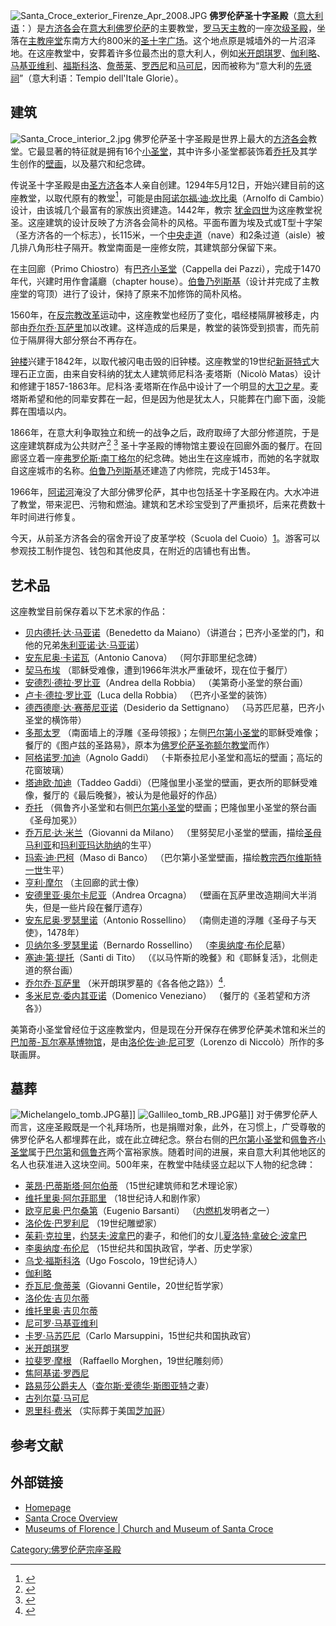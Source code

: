 [[File:Santa_Croce_exterior_Firenze_Apr_2008.JPG|thumb]]
'''佛罗伦萨圣十字圣殿'''（[[意大利语|意大利语]]：{{lang|it|Basilica di Santa Croce}}）是[[方济各会|方济各会]]在[[意大利|意大利]][[佛罗伦萨|佛罗伦萨]]的主要教堂，[[罗马天主教|罗马天主教]]的一座[[宗座圣殿|次级圣殿]]，坐落在[[圣母百花大教堂|主教座堂]]东南方大约800米的[[圣十字广场|圣十字广场]]。这个地点原是城墙外的一片沼泽地。在这座教堂中，安葬着许多位最杰出的意大利人，例如[[米开朗琪罗|米开朗琪罗]]、[[伽利略|伽利略]]、[[尼可罗·马基亚维利|马基亚维利]]、[[乌戈·福斯科洛|福斯科洛]]、[[喬瓦尼·秦梯利|詹蒂莱]]、[[焦阿基诺·罗西尼|罗西尼]]和[[古列尔莫·马可尼|马可尼]]，因而被称为“意大利的[[先贤祠|先贤祠]]”（意大利语：Tempio dell'Itale Glorie）。

== 建筑 ==
[[File:Santa_Croce_interior_2.jpg|thumb]]
佛罗伦萨圣十字圣殿是世界上最大的[[方济各会|方济各会]]教堂。它最显著的特征就是拥有16个[[小圣堂|小圣堂]]，其中许多小圣堂都装饰着[[乔托·迪·邦多纳|乔托]]及其学生创作的[[壁画|壁画]]，以及墓穴和纪念碑。

传说圣十字圣殿是由[[圣方济各|圣方济各]]本人亲自创建。1294年5月12日，开始兴建目前的这座教堂，以取代原有的教堂<ref>{{cite web
 | 1 = 
 | last = Chiarini
 | first = Gloria
 | coauthors = 
 | title = Basilica of Santa Croce
 | publisher = Florence Art Guide
 | year = 2007
 | url = http://www.mega.it/eng/egui/monu/xbasilic.htm
 | accessdate = 2007-07-30
 | archive-date = 2007-07-29
 | archive-url = https://web.archive.org/web/20070729144419/http://www.mega.it/eng/egui/monu/xbasilic.htm
 | dead-url = no
 }}</ref>，可能是由[[阿诺尔福·迪·坎比奥|阿诺尔福·迪·坎比奥]]（Arnolfo di Cambio）设计，由该城几个最富有的家族出资建造。1442年，教宗 [[犹金四世|犹金四世]]为这座教堂祝圣。这座建筑的设计反映了方济各会简朴的风格。平面布置为埃及式或T型十字架（圣方济各的一个标志），长115米，一个[[中央走道|中央走道]]（nave）和2条过道（aisle）被几排八角形柱子隔开。教堂南面是一座修女院，其建筑部分保留下来。

在主回廊（Primo Chiostro）有[[巴齐小圣堂|巴齐小圣堂]]（Cappella dei Pazzi），完成于1470年代，兴建时用作會議廳（chapter house）。[[伯鲁乃列斯基|伯鲁乃列斯基]]（设计并完成了主教座堂的穹顶）进行了设计，保持了原来不加修饰的简朴风格。

1560年，在[[反宗教改革|反宗教改革]]运动中，这座教堂也经历了变化，唱经楼隔屏被移走，内部由[[乔尔乔·瓦萨里|乔尔乔·瓦萨里]]加以改建。这样造成的后果是，教堂的装饰受到损害，而先前位于隔屏得大部分祭台不再存在。

[[钟楼|钟楼]]兴建于1842年，以取代被闪电击毁的旧钟楼。这座教堂的19世纪[[新哥特式|新哥特式]]大理石正立面，由来自安科纳的犹太人建筑师尼科洛·麦塔斯（Nicolò Matas）设计和修建于1857-1863年。尼科洛·麦塔斯在作品中设计了一个明显的[[大卫之星|大卫之星]]。麦塔斯希望和他的同辈安葬在一起，但是因为他是犹太人，只能葬在门廊下面，没能葬在围墙以内。

1866年，在意大利争取独立和统一的战争之后，政府取缔了大部分修道院，于是这座建筑群成为公共财产<ref>{{cite web
 | last = Besse
 | first = J M
 | authorlink = 
 | coauthors = 
 | title = Suppression of Monasteries in Continental Europe: C. Italy
 | work = Catholic Encyclopedia
 | publisher = New Advent
 | year = 1911
 | url = http://www.newadvent.org/cathen/10453a.htm
 | format = 
 | doi = 
 | accessdate = 2007-07-30
 | archive-date = 2007-09-05
 | archive-url = https://web.archive.org/web/20070905222757/http://www.newadvent.org/cathen/10453a.htm
 | dead-url = no
 }}</ref>
<ref>{{cite web| last =| first =| authorlink =| coauthors =| title =Santa Croce: Overview| work =| publisher =Opera of Santa Croce| date =| url =http://www.santacroce.firenze.it/english/storia_arte/sguardo/| format =| doi =| accessdate =2007-07-30| deadurl =yes| archiveurl =https://web.archive.org/web/20070828062843/http://www.santacroce.firenze.it/english/storia_arte/sguardo/| archivedate =2007-08-28}}</ref>
圣十字圣殿的博物馆主要设在回廊外面的餐厅。在回廊竖立着一座[[弗罗伦斯·南丁格尔|弗罗伦斯·南丁格尔]]的纪念碑。她出生在这座城市，而她的名字就取自这座城市的名称。[[伯鲁乃列斯基|伯鲁乃列斯基]]还建造了内修院，完成于1453年。

1966年，[[阿诺河|阿诺河]]淹没了大部分佛罗伦萨，其中也包括圣十字圣殿在内。大水冲进了教堂，带来泥巴、污物和燃油。建筑和艺术珍宝受到了严重损坏，后来花费数十年时间进行修复。

今天，从前圣方济各会的宿舍开设了皮革学校（Scuola del Cuoio）[https://web.archive.org/web/20060813073916/http://leatherschool.com/]。游客可以参观技工制作提包、钱包和其他皮具，在附近的店铺也有出售。

== 艺术品 ==
这座教堂目前保存着以下艺术家的作品：
* [[贝内德托·达·马亚诺|贝内德托·达·马亚诺]]（Benedetto da Maiano）（讲道台；巴齐小圣堂的门，和他的兄弟[[朱利亚诺·达·马亚诺|朱利亚诺·达·马亚诺]]）
* [[安东尼奥·卡诺瓦|安东尼奥·卡诺瓦]]（Antonio Canova） （阿尔菲耶里纪念碑）
* [[契马布埃|契马布埃]] （耶稣受难像，遭到1966年洪水严重破坏，现在位于餐厅）
* [[安德烈·德拉·罗比亚|安德烈·德拉·罗比亚]]（Andrea della Robbia） （美第奇小圣堂的祭台画）
* [[卢卡·德拉·罗比亚|卢卡·德拉·罗比亚]]（Luca della Robbia） （巴齐小圣堂的装饰）
* [[德西德廖·达·赛蒂尼亚诺|德西德廖·达·赛蒂尼亚诺]]（Desiderio da Settignano） （马苏匹尼墓，巴齐小圣堂的横饰带）
* [[多那太罗|多那太罗]] （南面墙上的浮雕《圣母领报》；左侧[[巴尔第小圣堂|巴尔第小圣堂]]的耶稣受难像；餐厅的《图卢兹的圣路易》，原本为[[佛罗伦萨圣弥额尔教堂|佛罗伦萨圣弥额尔教堂]]而作）
* [[阿格诺罗·加迪|阿格诺罗·加迪]]（Agnolo Gaddi） （卡斯泰拉尼小圣堂和高坛的壁画；高坛的花窗玻璃）
* [[塔迪欧·加迪|塔迪欧·加迪]]（Taddeo Gaddi）（巴隆伽里小圣堂的壁画，更衣所的耶稣受难像，餐厅的《最后晚餐》，被认为是他最好的作品）
* [[乔托·迪·邦多纳|乔托]] （佩鲁齐小圣堂和右侧[[巴尔第小圣堂|巴尔第小圣堂]]的壁画；巴隆伽里小圣堂的祭台画《圣母加冕》）
* [[乔万尼·达·米兰|乔万尼·达·米兰]]（Giovanni da Milano） （里努契尼小圣堂的壁画，描绘[[圣母马利亚|圣母马利亚]]和[[抹大拉的马利亚|玛利亚玛达肋纳]]的生平）
* [[玛索·迪·巴柯|玛索·迪·巴柯]]（Maso di Banco） （巴尔第小圣堂壁画，描绘[[教宗西尔维斯特一世|教宗西尔维斯特一世]]生平） 
* [[亨利·摩尔|亨利·摩尔]] （主回廊的武士像）
* [[安德里亚·奥尔卡尼亚|安德里亚·奥尔卡尼亚]]（Andrea Orcagna） （壁画在瓦萨里改造期间大半消失，但是一些片段在餐厅遗存）
* [[安东尼奥·罗瑟里诺|安东尼奥·罗瑟里诺]]（Antonio Rossellino） （南侧走道的浮雕《圣母子与天使》，1478年）
* [[贝纳尔多·罗瑟里诺|贝纳尔多·罗瑟里诺]]（Bernardo Rossellino） （[[李奥纳度·布伦尼|李奥纳度·布伦尼]]墓）
* [[塞迪·第·提托|塞迪·第·提托]]（Santi di Tito） （《以马忤斯的晚餐》和《耶稣复活》，北侧走道的祭台画）
* [[乔尔乔·瓦萨里|乔尔乔·瓦萨里]] （米开朗琪罗墓的《各各他之路》）<ref>{{cite book | first= Eve|last= Borsook| year=1991| title= The Companion Guide to Florence, 5th Edition|  editor = Vincent Cronin | pages= [https://archive.org/details/companionguideto0000bors_d7g8/page/100 100]–104| publisher=  HarperCollins; New York| id= | url=https://archive.org/details/companionguideto0000bors_d7g8}}</ref>.
* [[多米尼克·委内其亚诺|多米尼克·委内其亚诺]]（Domenico Veneziano） （餐厅的《圣若望和方济各》）

美第奇小圣堂曾经位于这座教堂内，但是现在分开保存在佛罗伦萨美术馆和米兰的[[巴加蒂-瓦尔塞基博物馆|巴加蒂-瓦尔塞基博物馆]]，是由[[洛伦佐·迪·尼可罗|洛伦佐·迪·尼可罗]]（Lorenzo di Niccolò）所作的多联画屏。

== 墓葬 ==
[[File:Michelangelo_tomb.JPG|thumb]]墓]]
[[File:Gallileo_tomb_RB.JPG|thumb]]墓]]
对于佛罗伦萨人而言，这座圣殿既是一个礼拜场所，也是捐赠对象，此外，在习惯上，广受尊敬的佛罗伦萨名人都埋葬在此，或在此立碑纪念。祭台右侧的[[巴尔第小圣堂|巴尔第小圣堂]]和[[佩鲁齐小圣堂|佩鲁齐小圣堂]]属于[[巴尔第家族|巴尔第]]和[[佩鲁齐家族|佩鲁齐]]两个富裕家族。随着时间的进展，来自意大利其他地区的名人也获准进入这块空间。500年来，在教堂中陆续竖立起以下人物的纪念碑：
* [[莱昂·巴蒂斯塔·阿尔伯蒂|莱昂·巴蒂斯塔·阿尔伯蒂]] （15世纪建筑师和艺术理论家）
* [[维托里奥·阿尔菲耶里|维托里奥·阿尔菲耶里]] （18世纪诗人和剧作家）
* [[欧亨尼奥·巴尔桑第|欧亨尼奥·巴尔桑第]]（Eugenio Barsanti） （[[内燃机|内燃机]]发明者之一）
* [[洛伦佐·巴罗利尼|洛伦佐·巴罗利尼]] （19世纪雕塑家）
* [[茱莉·克拉里|茱莉·克拉里]]，[[约瑟夫·波拿巴|约瑟夫·波拿巴]]的妻子，和他们的女儿[[夏洛特·拿破仑·波拿巴|夏洛特·拿破仑·波拿巴]]
* [[李奥纳度·布伦尼|李奥纳度·布伦尼]] （15世纪共和国执政官，学者、历史学家）
* [[乌戈·福斯科洛|乌戈·福斯科洛]]（Ugo Foscolo，19世纪诗人）
* [[伽利略|伽利略]]
* [[乔瓦尼·詹蒂莱|乔瓦尼·詹蒂莱]]（Giovanni Gentile，20世纪哲学家）
* [[洛伦佐·吉贝尔蒂|洛伦佐·吉贝尔蒂]]
* [[维托里奥·吉贝尔蒂|维托里奥·吉贝尔蒂]]
* [[尼可罗·马基亚维利|尼可罗·马基亚维利]]
* [[卡罗·马苏匹尼|卡罗·马苏匹尼]]（Carlo Marsuppini，15世纪共和国执政官）
* [[米开朗琪罗|米开朗琪罗]]
* [[拉斐罗·摩根|拉斐罗·摩根]] （Raffaello Morghen，19世纪雕刻师）
* [[焦阿基诺·罗西尼|焦阿基诺·罗西尼]]
* [[路易莎公爵夫人|路易莎公爵夫人]]（[[查尔斯·爱德华·斯图亚特|查尔斯·爱德华·斯图亚特]]之妻）
* [[古列尔莫·马可尼|古列尔莫·马可尼]]
* [[恩里科·费米|恩里科·费米]] （实际葬于美国[[芝加哥|芝加哥]]）

== 参考文献 ==
{{reflist|1}}

== 外部链接 ==
{{Wikisource|Catholic Encyclopedia (1913)/Suppression of Monasteries in Continental Europe}}
{{commonscat|Santa Croce (Florence)}}
* [http://www.operadisantacroce.it/ Homepage] {{Wayback|url=http://www.operadisantacroce.it/ |date=20090321102210 }} {{it icon}}
* [http://www.travel-to-florence.com/Santa-Croce.html Santa Croce Overview] {{Wayback|url=http://www.travel-to-florence.com/Santa-Croce.html |date=20090318061128 }}
* [http://www.museumsinflorence.com/musei/museum_of_opera_s_croce.html Museums of Florence | Church and Museum of Santa Croce] {{WebCite|url=https://www.webcitation.org/6HWgU4Her?url=http://www.museumsinflorence.com/musei/museum_of_opera_s_croce.html |date=20130620214331 |dateformat=iso }}

{{coord|43.768498|N|11.262311|E|type:landmark_region:IT|display=title}}

{{佛罗伦萨地标}}

[[Category:佛罗伦萨宗座圣殿|Category:佛罗伦萨宗座圣殿]]